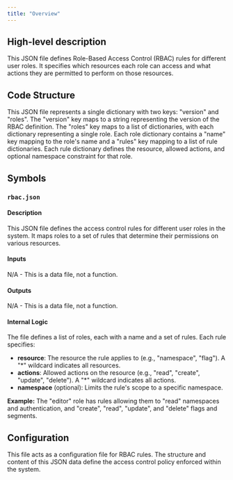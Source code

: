 ```yaml
---
title: "Overview"
---
```


## High-level description
This JSON file defines Role-Based Access Control (RBAC) rules for different user roles. It specifies which resources each role can access and what actions they are permitted to perform on those resources.

## Code Structure
This JSON file represents a single dictionary with two keys: "version" and "roles". The "version" key maps to a string representing the version of the RBAC definition. The "roles" key maps to a list of dictionaries, with each dictionary representing a single role. Each role dictionary contains a "name" key mapping to the role's name and a "rules" key mapping to a list of rule dictionaries. Each rule dictionary defines the resource, allowed actions, and optional namespace constraint for that role.

## Symbols
### `rbac.json`
#### Description
This JSON file defines the access control rules for different user roles in the system. It maps roles to a set of rules that determine their permissions on various resources.

#### Inputs
N/A - This is a data file, not a function.

#### Outputs
N/A - This is a data file, not a function.

#### Internal Logic
The file defines a list of roles, each with a name and a set of rules. Each rule specifies:
- **resource**: The resource the rule applies to (e.g., "namespace", "flag"). A "*" wildcard indicates all resources.
- **actions**: Allowed actions on the resource (e.g., "read", "create", "update", "delete"). A "*" wildcard indicates all actions.
- **namespace** (optional): Limits the rule's scope to a specific namespace.

**Example:**
The "editor" role has rules allowing them to "read" namespaces and authentication, and "create", "read", "update", and "delete" flags and segments.

## Configuration
This file acts as a configuration file for RBAC rules. The structure and content of this JSON data define the access control policy enforced within the system. 
